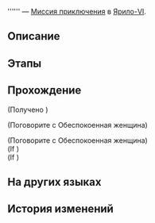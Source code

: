 {{Дополнить|Диалоги.}}
{{Миссия Инфобокс
|id              = 4040153
|Название        = 
|Изображение     = Миссия Освоения .png
|Тип             = Миссия приключения
|События         = 
|Глава           = 
|Условия         = Завершена {{cx}}<!--Hidden Mission ID 4040103-->
|Персонажи       = Обеспокоенная женщина; Первопроходец
|СтартЛокация    = [[Ярило-VI]] — [[Заклёпкоград]]
|Локации         = Заклёпкоград
|Предыдущая      = 
|Следующая       = 
|Награды         = 
}}
'''''' — [[Миссия приключения]] в [[Ярило-VI]].

==Описание==
{{Описание|<!--официальное описание из Перекрёстка судеб-->}}

==Этапы==


==Прохождение==
{{Дополнить}}


;(Получено {{Item|Похвала высокой морали|20|x=1|text=Похвала высокой морали}})

;(Поговорите с Обеспокоенная женщина)


;(Поговорите с Обеспокоенная женщина)
;(If {{cx}}<!--during performance 404015303-->)
;(If {{cx}}<!--not during performance 404015303-->)
<!--Unknown TalkSentence: 411030304-->
<!--Unknown TalkSentence: 411030305-->
<!--Unknown TalkSentence: 411030306-->
{{Диалог Конец}}

==На других языках==
{{На других языках
|en   = 
|zhs  = 
|zht  = 
|ja   = 
|ko   = 
|es   = 
|fr   = 
|ru   = 
|th   = 
|vi   = 
|de   = 
|id   = 
|pt   = 
}}

==История изменений==
{{История изменений|2.7}}
